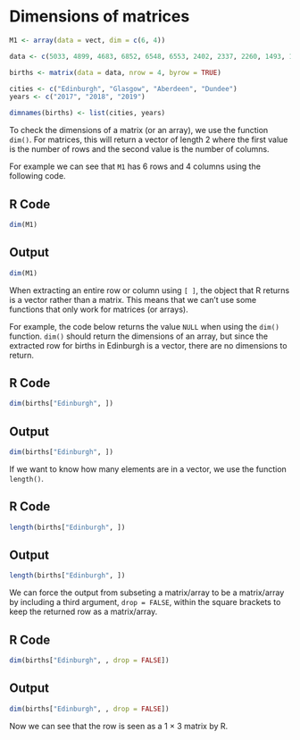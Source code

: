 # Dimensions of matrices {#sec-dim}

```r
M1 <- array(data = vect, dim = c(6, 4))

data <- c(5033, 4899, 4683, 6852, 6548, 6553, 2402, 2337, 2260, 1493, 1488, 1417)

births <- matrix(data = data, nrow = 4, byrow = TRUE)

cities <- c("Edinburgh", "Glasgow", "Aberdeen", "Dundee")
years <- c("2017", "2018", "2019")

dimnames(births) <- list(cities, years)
```

<!-- dimensions of matrices -->

To check the dimensions of a matrix (or an array), we use the function `dim()`. For matrices, this will return a vector of length 2 where the first value is the number of rows and the second value is the number of columns.

For example we can see that `M1` has 6 rows and 4 columns using the following code.

::: panel-tabset
## R Code

```r
dim(M1)
```

## Output

```r
dim(M1)
```
:::

<!-- avoid dimension reduction with drop=FALSE -->

When extracting an entire row or column using `[ ]`, the object that R returns is a vector rather than a matrix. This means that we can't use some functions that only work for matrices (or arrays).

For example, the code below returns the value `NULL` when using the `dim()` function. `dim()` should return the dimensions of an array, but since the extracted row for births in Edinburgh is a vector, there are no dimensions to return.

::: panel-tabset
## R Code

```r
dim(births["Edinburgh", ])
```

## Output

```r
dim(births["Edinburgh", ])
```
:::

If we want to know how many elements are in a vector, we use the function `length()`.

::: panel-tabset
## R Code

```r
length(births["Edinburgh", ])
```

## Output

```r
length(births["Edinburgh", ])
```
:::

We can force the output from subseting a matrix/array to be a matrix/array by including a third argument, `drop = FALSE`, within the square brackets to keep the returned row as a matrix/array.

::: panel-tabset
## R Code

```r
dim(births["Edinburgh", , drop = FALSE])
```

## Output

```r
dim(births["Edinburgh", , drop = FALSE])
```
:::

Now we can see that the row is seen as a 1 $\times$ 3 matrix by R.
